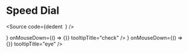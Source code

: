 
<Meta title="Examples/Speed Dial" component={SpeedDial} />

# Speed Dial

<Source
  code={dedent`
  `}
/>

<Story name="a) Speed Dial">
  <SpeedDial tooltipTitle="add">
    <SpeedDialAction
      icon={<CheckIcon />}
      onMouseDown={() => {}}
      tooltipTitle="check"
    />
    <SpeedDialAction
      icon={<EyeIcon />}
      onMouseDown={() => {}}
      tooltipTitle="eye"
    />
  </SpeedDial>
</Story>
